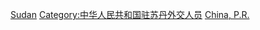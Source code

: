 [[Category:中华人民共和国驻外大使|Sudan]]
[[Category:中华人民共和国驻苏丹外交人员|Category:中华人民共和国驻苏丹外交人员]]
[[Category:驻苏丹大使|China, P.R.]]